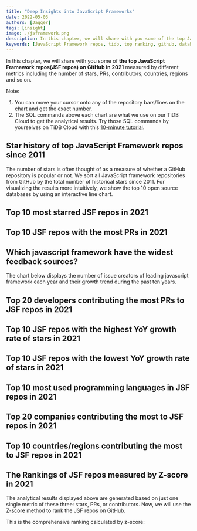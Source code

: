 ```yaml
---
title: "Deep Insights into JavaScript Frameworks"
date: 2022-05-03
authors: [Jagger]
tags: [insight]
image: ./jsframework.png
description: In this chapter, we will share with you some of the top JavaScript Framework repos(JSF repos) on GitHub in 2021 measured by different metrics including the number of stars, PRs, contributors, countries, regions and so on. 
keywords: [JavaScript Framework repos, tidb, top ranking, github, database, github archive, gitHub metrics]
---
```



In this chapter, we will share with you some of **the top JavaScript Framework repos(JSF repos) on GitHub in 2021** measured by different metrics including the number of stars, PRs, contributors, countries, regions and so on. 

Note: 
1. You can move your cursor onto any of the repository bars/lines on the chart and get the exact number. 
2. The SQL commands above each chart are what we use on our TiDB Cloud to get the analytical results. Try those SQL commands by yourselves on TiDB Cloud with this [10-minute tutorial](/blog/try-it-yourself/).


## Star history of top JavaScript Framework repos since 2011

The number of stars is often thought of as a measure of whether a GitHub repository is popular or not. We sort all JavaScript framework repositories from GitHub by the total number of historical stars since 2011. For visualizing the results more intuitively, we show the top 10 open source databases by using an interactive line chart.

<CommonChart
    chart='dynamic-stars'
    category='archive/2021/repo-racing-by-stars'
    formatSql={false}
    field='js_framework'
/>

<!--truncate-->

## Top 10 most starred JSF repos in 2021

<CommonChart
    chart='barchart'
    category='archive/2021/repo-ranking-by-stars-growth'
    formatSql={false}
    categoryIndex='repo_name'
    valueIndex='stars'
    seriesName='Stars'
    field='js_framework'
    limit={10}
/>

## Top 10 JSF repos with the most PRs in 2021

<CommonChart
    chart='barchart'
    category='archive/2021/repo-ranking-by-prs'
    formatSql={false}
    categoryIndex='repo_name'
    valueIndex='prs'
    seriesName='PRs'
    field='js_framework'
    n={10}
/>

## Which javascript framework have the widest feedback sources?

The chart below displays the number of issue creators of leading javascript framework each year and their growth trend during the past ten years.

<CommonChart
    chart='barchart'
    category='archive/2021/repo-ranking-by-issue-creators'
    formatSql={false}
    categoryIndex='repo_name'
    valueIndex='issue_creators'
    seriesName='Issue Creators'
    categoryType={false}
    field='js_framework'
    n={10}
/>

## Top 20 developers contributing the most PRs to JSF repos in 2021

<CommonChart
    chart='barchart'
    category='archive/2021/repo-pr-creator-ranking-by-prs'
    formatSql={false}
    categoryIndex='actor_login'
    valueIndex='prs'
    categoryType='owner'
    seriesName='PRs'
    field='js_framework'
    n={20}
/>

## Top 10 JSF repos with the highest YoY growth rate of stars in 2021

<CommonChart
  chart='yoychart'
  category='archive/2021/repo-ranking-by-yoy-stars-growth'
  formatSql={false}
  field='js_framework'
/>

## Top 10 JSF repos with the lowest YoY growth rate of stars in 2021

<CommonChart
    chart='yoychart'
    category='archive/2021/repo-ranking-by-yoy-stars-growth-least'
    formatSql={false}
    field='js_framework'
/>

## Top 10 most used programming languages in JSF repos in 2021

<CommonChart
    chart='barchart'
    category='archive/2021/language-ranking-by-prs'
    formatSql={false}
    categoryIndex='language'
    valueIndex='prs'
    categoryType='lang'
    seriesName='PRs'
    field='js_framework'
/>

## Top 20 companies contributing the most to JSF repos in 2021

<CommonChart
    chart='barchart'
    category='archive/2021/company-ranking-by-contributions'
    formatSql={false}
    categoryIndex='company'
    valueIndex='contributions'
    seriesName='Contributions'
    categoryType={false}
    field='js_framework'
    n={20}
/>

## Top 10 countries/regions contributing the most to JSF repos in 2021

<CommonChart
    chart='worldmapchart'
    category='archive/2021/country-ranking-by-contributions'
    formatSql={false}
    categoryIndex='country_code'
    valueIndex='contributions'
    seriesName='Contributions'
    field='js_framework'
    n={10}
/>

## The Rankings of JSF repos measured by Z-score in 2021

The analytical results displayed above are generated based on just one single metric of these three: stars, PRs, or contributors. Now, we will use the [Z-score](https://en.wikipedia.org/wiki/Standard_score) method to rank the JSF repos on GitHub.

This is the comprehensive ranking calculated by z-score:

<CommonChart
    chart='zscorechart'
    category='archive/2021/repo-ranking-by-z-score'
    formatSql={false}
    field='js_framework'
    n={50}
/>
